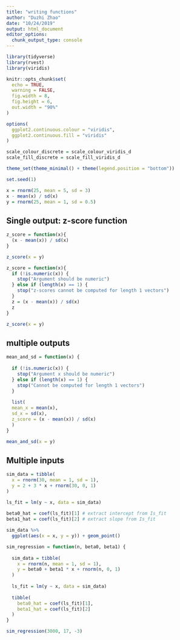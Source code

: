```yaml
---
title: "writing functions"
author: "Duzhi Zhao"
date: "10/24/2019"
output: html_document
editor_options: 
  chunk_output_type: console
---
```


```r
library(tidyverse)
library(rvest)
library(viridis)

knitr::opts_chunk$set(
  echo = TRUE,
  warning = FALSE,
  fig.width = 8, 
  fig.height = 6,
  out.width = "90%"
)

options(
  ggplot2.continuous.colour = "viridis",
  ggplot2.continuous.fill = "viridis"
)

scale_colour_discrete = scale_colour_viridis_d
scale_fill_discrete = scale_fill_viridis_d

theme_set(theme_minimal() + theme(legend.position = "bottom"))

set.seed(1)

```

```r
x = rnorm(25, mean = 5, sd = 3)
x - mean(x) / sd(x)
y = rnorm(25, mean = 1, sd = 0.5)
```

## Single output: z-score function
```r
z_score = function(x){
  (x - mean(x)) / sd(x)
}

z_score(x = y)

```

```r
z_score = function(x){
  if (!is.numeric(x)) {
    stop("Argument should be numeric")
  } else if (length(x) == 1) {
    stop("z-scores cannot be computed for length 1 vectors")
  }
  z = (x - mean(x)) / sd(x)
  z
}

z_score(x = y)
```

## multiple outputs
```r
mean_and_sd = function(x) {
  
  if (!is.numeric(x)) {
    stop("Argument x should be numeric")
  } else if (length(x) == 1) {
    stop("Cannot be computed for length 1 vectors")
  }
  
  list(
  mean_x = mean(x),
  sd_x = sd(x),
  z_score = (x - mean(x)) / sd(x)
  )
}
```

```r
mean_and_sd(x = y)
```

## Multiple inputs
```r
sim_data = tibble(
  x = rnorm(30, mean = 1, sd = 1),
  y = 2 + 3 * x + rnorm(30, 0, 1)
)

ls_fit = lm(y ~ x, data = sim_data)
  
beta0_hat = coef(ls_fit)[1] # extract intercept from Is_fit
beta1_hat = coef(ls_fit)[2] # extract slope from Is_fit

sim_data %>% 
  ggplot(aes(x = x, y = y)) + geom_point()


```

```r
sim_regression = function(n, beta0, beta1) {
  
  sim_data = tibble(
    x = rnorm(n, mean = 1, sd = 1),
    y = beta0 + beta1 * x + rnorm(n, 0, 1)
  )
  
  ls_fit = lm(y ~ x, data = sim_data)
  
  tibble(
    beta0_hat = coef(ls_fit)[1],
    beta1_hat = coef(ls_fit)[2]
  )
}

sim_regression(3000, 17, -3)
```

